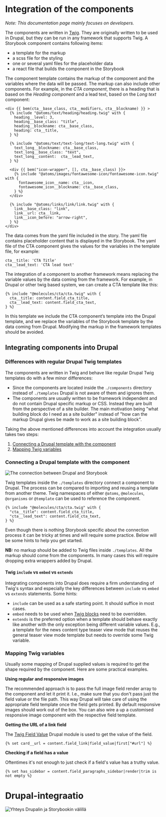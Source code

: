 
<Meta title="Documentation/Drupal integration" />

<Docs language="en">

# Integration of the components

_Note: This documentation page mainly focuses on developers._

The components are written in [Twig](https://twig.symfony.com). They are originally written to be used in Drupal, but
they can be run in any framework that supports Twig.
A Storybook component contains following items:

- a template for the markup
- a scss file for the styling
- one or several yaml files for the placeholder data
- a react file that builds the component in the Storybook

The component template contains the markup of the component and the variables where the data will be passed. The markup
can also include other components. For example, in the _CTA component_, there is a heading that is based on the _Heading
component_ and a lead text, based on the _Long text_ component:

```twig
<div {{ bem(cta__base_class, cta__modifiers, cta__blockname) }} >
  {% include "@atoms/text/heading/heading.twig" with {
    heading__level: 3,
    heading__base_class: "title",
    heading__blockname: cta__base_class,
    heading: cta__title,
  } %}

  {% include "@atoms/text/text-long/text-long.twig" with {
    text_long__blockname: cta__base_class,
    text_long__base_class: "text",
    text_long__content:  cta__lead_text,
  } %}

  <div {{ bem("icon-wrapper", [], cta__base_class) }}>
    {% include "@atoms/images/fontawesome-icon/fontawesome-icon.twig" with {
      fontawesome_icon__name: cta__icon,
      fontawesome_icon__blockname: cta__base_class,
    } %}
  </div>

  {% include "@atoms/links/link/link.twig" with {
    link__base_class: "link",
    link__url: cta__link,
    link__icon_before: "arrow-right",
  } %}
</div>
```

The data comes from the yaml file included in the story. The yaml file contains placeholder content that is displayed in
the Storybook. The yaml file of the CTA component gives the values for the variables in the template file, for example:

```twig
cta__title: 'CTA Title'
cta__lead_text: 'CTA lead text'
```

The integration of a component to another framework means replacing the variable values by the data coming from the
framework. For example, in Drupal or other twig based system, we can create a CTA template like this:

```twig
{% include "@molecules/cta/cta.twig" with {
  cta__title: content.field_cta_title,
  cta__lead_text: content.field_cta_text,
} %}
```

In this template we include the CTA component’s template into the Drupal template, and we replace the variables of the
Storybook template by the data coming from Drupal. Modifying the markup in the framework templates should be avoided.


## Integrating components into Drupal

### Differences with regular Drupal Twig templates

The components are written in Twig and behave like regular Drupal Twig templates do with a
few minor differences:

  - Since the components are located inside the `./components` directory instead of `./templates`
  Drupal is not aware of them and ignores them.
  - The components are usually written to be framework independent and do not contain Drupal
  specific markup or CSS. Instead they are built from the perspective of a site builder. The
  main motivation being "what building block do I need as a site builder" instead of
  "how can the markup Drupal gives be made to work as a site building block".

Taking the above mentioned differences into account the integration usually takes two steps:

  1. [Connecting a Drupal template with the component](#connecting-a-drupal-template-with-the-component)
  2. [Mapping Twig variables](#mapping-twig-variables)

### Connecting a Drupal template with the component

![The connection between Drupal and Storybook](/documentation/drupal.jpg)

Twig templates inside the `./templates` directory connect a component to Drupal. The process can be compared to
importing and reusing a template from another theme. Twig namespaces of either `@atoms`, `@molecules`, `@organisms` or
`@template` can be used to reference the component.

```twig
{% include "@molecules/cta/cta.twig" with {
  "cta__title": content.field_cta_title,
  "cta__lead_text": content.field_cta_text,
} %}
```

Even though there is nothing Storybook specific about the connection process it can be tricky at times and will require
some practice. Below will be some hints to help you get started.

**NB:** no markup should be added to Twig files inside `./templates`. All the markup should come from the components.
In many cases this will require dropping extra wrappers added by Drupal.

#### Twig `include` vs `embed` vs `extends`

Integrating components into Drupal does require a firm understanding of Twig's syntax and especially the key differences
between `include` vs `embed` vs `extends` statements. Some hints:

  - `include` can be used as a safe starting point. It should suffice in most cases.
  - `embed` needs to be used when [Twig blocks](https://twig.symfony.com/doc/3.x/functions/block.html) need to be overridden.
  - `extends` is the preferred option when a template should behave exactly like another with the only exception being
  different variable values. E.g., a template for the news content type teaser view mode that reuses the general teaser
  view mode template but needs to override some Twig variable.

### Mapping Twig variables

Usually some mapping of Drupal supplied values is required to get the shape required by the component. Here are some
practical examples.

**Using regular and responsive images**

The recommended approach is to pass the full image field render array to the component and let it print it. I.e., make
sure that you don't pass just the field value or the file path. This way Drupal will take care of using the appropriate
field template once the field gets printed. By default responsive images should work out of the box. You can also
wire a up a customised responsive image component with the respective field template.

**Getting the URL of a link field**

The [Twig Field Value](https://www.drupal.org/project/twig_field_value) Drupal module is used to get the value of
the field.
```twig
{% set card__url = content.field_link|field_value|first["#url"] %}
```

**Checking if a field has a value**

Oftentimes it's not enough to just check if a field's value has a truthy value.
```twig
{% set has_sidebar = content.field_paragraphs_sidebar|render|trim is not empty %}
```

</Docs>

<Docs language="fi">

# Drupal-integraatio

![Yhteys Drupalin ja Storybookin välillä](/documentation/drupal.jpg)

</Docs>
